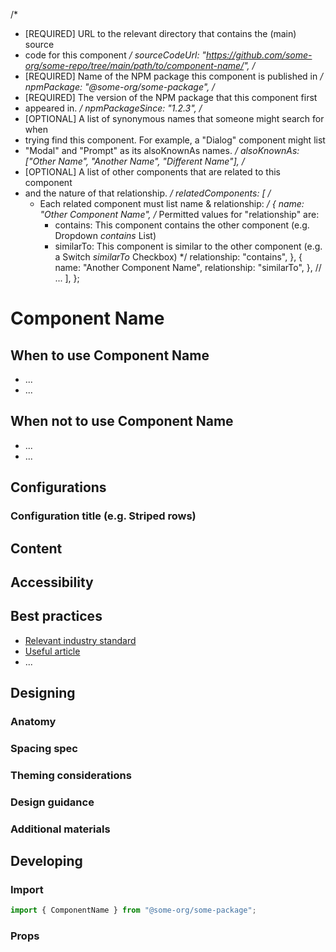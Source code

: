<!-- Tool-specific (e.g. Storybook) imports & exports go here -->

<!-- Metadata about the component -->

  /*
   *  [REQUIRED] URL to the relevant directory that contains the (main) source
   *  code for this component
   */
  sourceCodeUrl:
    "https://github.com/some-org/some-repo/tree/main/path/to/component-name/",
  /*
   *  [REQUIRED] Name of the NPM package this component is published in
   */
  npmPackage: "@some-org/some-package",
  /*
   * [REQUIRED] The version of the NPM package that this component first
   * appeared in.
   */
  npmPackageSince: "1.2.3",
  /*
   * [OPTIONAL] A list of synonymous names that someone might search for when
   * trying find this component. For example, a "Dialog" component might list
   * "Modal" and "Prompt" as its alsoKnownAs names.
   */
  alsoKnownAs: ["Other Name", "Another Name", "Different Name"],
  /*
   * [OPTIONAL] A list of other components that are related to this component
   * and the nature of that relationship.
   */
  relatedComponents: [
    /*
     * Each related component must list name & relationship:
     */
    {
      name: "Other Component Name",
      /*
        Permitted values for "relationship" are:
        - contains:  This component contains the other component (e.g. Dropdown
                     _contains_ List)
        - similarTo: This component is similar to the other component (e.g. a
                     Switch _similarTo_ Checkbox)
      */
      relationship: "contains",
    },
    {
      name: "Another Component Name",
      relationship: "similarTo",
    },
    // ...
  ],
};

# Component Name

<!--
  Example screenshot or live component demo here of the default/most common
  usage.

  For screenshots use Markdown:

  ![Text alternative for screenshot](./path/to/screenshot.jpg)

  For live demos in Storybook use:

  <Canvas>
    <Story id="..." />
  </Canvas>
-->

<!--
  Introductory text that briefly explains the purpose of the component and
  anything else of note.
-->

## When to use Component Name

<!-- Bulleted list of scenarios in which this component can be used  -->

- ...
- ...

## When not to use Component Name

<!--
  Bulleted list of scenarios where this component is not appropriate. Where
  possible, include a link to an alternative component that should be used in
  it's place
-->

- ...
- ...

## Configurations

<!--
  A visual list of possible configurations of the component.

  The purpose is to convey the main features and/or usage options of the
  component (e.g. the Data Grid's striped rows might be a "configuration" to
  showcase here). The configurations listed here should aim to be comprehensive,
  but not necessarily exhaustive (some complex components may have vast numbers
  of possible permutations, so listing out each one would be impossible and
  overwhelming to readers).

  Each confguration should have its own section following the structure outlined
  below:
-->

### Configuration title (e.g. Striped rows)

<!--
  A brief description of what this configuration provides to users and when it
  should be used.
-->

<!--
  A live example of the component configuration, with access to the correspoding
  source code.

  In Storybook this is done using something like:

  <Canvas>
    <Story id="..." />
  </Canvas>
-->

## Content

<!--
  OPTIONAL: Remove this section if it is not applicable.

  Add any component-specific content guidance here, use visual examples where
  appropriate.

  For example, a Button component might include guidance on recommended terms to
  use for the label text, recommended maximum character counts, etc.
-->

## Accessibility

<!--
  OPTIONAL: Remove this section if it is not applicable.

  Describe any considerations the users may need to take into account when using
  the component.
-->

## Best practices

<!--
  OPTIONAL: Remove this section if it is not applicable.

  If there are industry standards for this component, list them in this
  section. Include links out to useful articles.
-->

- [Relevant industry standard](https://example-standard.org/)
- [Useful article](https://some-site.com/article/bla)
- ...

## Designing

### Anatomy

<!--
  Insert a visual anatomy diagram with an accompanying paragraph if required:

  ![Text alternative for the visual anatomy](./path/to/anatomy.jpg)

  If the diagram features numbered callouts, add a numbered markdown list with
  the corresponding definitions:

  1. ...
  2. ...
  3. ...
-->

### Spacing spec

<!--
  Provide a diagram of the component spec'd out in all densities (or medium
  only?) showing spacing and padding:

  ![Text alternative for the spacing spec](./path/to/spacing.jpg)
-->

### Theming considerations

<!--
  Describe how Salt characteristics and theming impact the component, and any
  modifications that can be made.
-->

### Design guidance

<!--
  Add a bulleted list of any other design-related guidance the user may need to
  consider.
-->

### Additional materials

<!--
  Add a bulleted list of links to additional, component-specific materials.

  Note that only publicly accessible pages can be linked to.

  For example:

  * [Figma stickersheet](https://figma.com/path/to/stickersheet)
  * ...
-->

## Developing

### Import

<!--
  Show the typical import statement used to include this component in your
  code.
-->

```js
import { ComponentName } from "@some-org/some-package";
```

### Props

<!--
  Insert an auto-generated table of the props for this component and their
  respective descriptions, data types, etc. here.

  In Storybook this is done like so:

  <ArgsTable of={ComponentName} />
-->
